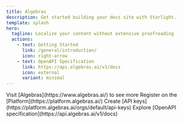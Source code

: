 ```yaml
---
title: Algebras
description: Get started building your docs site with Starlight.
template: splash
hero:
  tagline: Localize your content without extensive proofreading
  actions:
    - text: Getting Started
      link: /general/introduction/
      icon: right-arrow
    - text: OpenAPI Specification
      link: https://api.algebras.ai/v1/docs
      icon: external
      variant: minimal
---
```



<CardGrid>
  <Card title="Visit the Website" icon="open-book">
    Visit [Algebras](https://www.algebras.ai/) to see more
  </Card>
  <Card title="Register on the platform" icon="add-document">
    Register on the [Platform](https://platform.algebras.ai/)
  </Card>
  <Card title="Create API keys" icon="setting">
    Create [API keys](https://platform.algebras.ai/orgs/default/api-keys)
  </Card>
  <Card title="Explore OpenAPI specification" icon="open-book">
    Explore [OpenAPI specification](https://api.algebras.ai/v1/docs)
  </Card>
</CardGrid>
